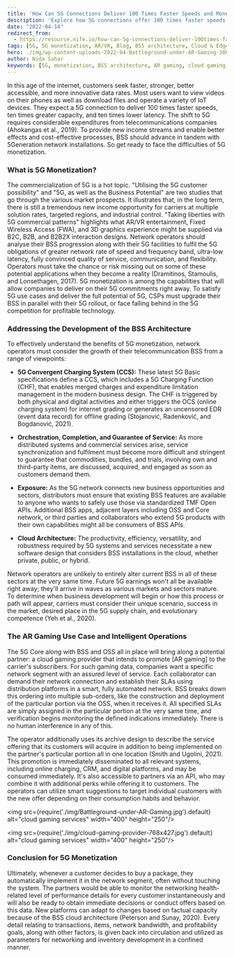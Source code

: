 ```yaml
---
title: 'How Can 5G Connections Deliver 100 Times Faster Speeds and Monetize'
description: 'Explore how 5G connections offer 100 times faster speeds and the strategies for monetization. Learn about the evolution of BSS architecture, the role of AR gaming, and the impact on cloud gaming services.'
date: "2022-04-14"
redirect_from: 
  - https://resource.nife.io/how-can-5g-connections-deliver-100times-faster-and-monetize/
tags: [5G, 5G monetization, AR/VR, Blog, BSS architecture, Cloud & Edge Computing, Edge Gaming, Intelligent Edge]
hero: ./img/wp-content-uploads-2022-04-Battleground-under-AR-Gaming-300x168.jpg
author: Nida Sahar
keywords: [5G, monetization, BSS architecture, AR gaming, cloud gaming, edge computing]
---
```


In this age of the internet, customers seek faster, stronger, better accessible, and more innovative data rates. Most users want to view videos on their phones as well as download files and operate a variety of IoT devices. They expect a 5G connection to deliver 100 times faster speeds, ten times greater capacity, and ten times lower latency. The shift to 5G requires considerable expenditures from telecommunications companies (Ahokangas et al., 2019). To provide new income streams and enable better effects and cost-effective processes, BSS should advance in tandem with 5Generation network installations. So get ready to face the difficulties of 5G monetization.

### What is 5G Monetization?

The commercialization of 5G is a hot topic. "Utilising the 5G customer possibility" and "5G, as well as the Business Potential" are two studies that go through the various market prospects. It illustrates that, in the long term, there is still a tremendous new income opportunity for carriers at multiple solution rates, targeted regions, and industrial control. "Taking liberties with 5G commercial patterns" highlights what AR/VR entertainment, Fixed Wireless Access (FWA), and 3D graphics experience might be supplied via B2C, B2B, and B2B2X interaction designs. Network operators should analyse their BSS progression along with their 5G facilities to fulfil the 5G obligations of greater network rate of speed and frequency band, ultra-low latency, fully convinced quality of service, communication, and flexibility. Operators must take the chance or risk missing out on some of these potential applications when they become a reality (Dramitinos, Stamoulis, and Lonsethagen, 2017). 5G monetization is among the capabilities that will allow companies to deliver on their 5G commitments right away. To satisfy 5G use cases and deliver the full potential of 5G, CSPs must upgrade their BSS in parallel with their 5G rollout, or face falling behind in the 5G competition for profitable technology.

### Addressing the Development of the BSS Architecture

To effectively understand the benefits of 5G monetization, network operators must consider the growth of their telecommunication BSS from a range of viewpoints:

- **5G Convergent Charging System (CCS):** These latest 5G Basic specifications define a CCS, which includes a 5G Charging Function (CHF), that enables merged charges and expenditure limitation management in the modern business design. The CHF is triggered by both physical and digital activities and either triggers the OCS (online charging system) for internet grading or generates an uncensored EDR (event data record) for offline grading (Stojanović, Radenković, and Bogdanović, 2021).

- **Orchestration, Completion, and Guarantee of Service:** As more distributed systems and commercial services arise, service synchronization and fulfilment must become more difficult and stringent to guarantee that commodities, bundles, and trials, involving own and third-party items, are discussed, acquired, and engaged as soon as customers demand them.

- **Exposure:** As the 5G network connects new business opportunities and sectors, distributors must ensure that existing BSS features are available to anyone who wants to safely use those via standardized TMF Open APIs. Additional BSS apps, adjacent layers including OSS and Core network, or third parties and collaborators who extend 5G products with their own capabilities might all be consumers of BSS APIs.

- **Cloud Architecture:** The productivity, efficiency, versatility, and robustness required by 5G systems and services necessitate a new software design that considers BSS installations in the cloud, whether private, public, or hybrid.

Network operators are unlikely to entirely alter current BSS in all of these sectors at the very same time. Future 5G earnings won't all be available right away; they'll arrive in waves as various markets and sectors mature. To determine when business development will begin or how this process or path will appear, carriers must consider their unique scenario, success in the market, desired place in the 5G supply chain, and evolutionary competence (Yeh et al., 2020).

### The AR Gaming Use Case and Intelligent Operations

The 5G Core along with BSS and OSS all in place will bring along a potential partner: a cloud gaming provider that intends to promote [AR gaming] to the carrier's subscribers. For such gaming data, companies want a specific network segment with an assured level of service. Each collaborator can demand their network connection and establish their SLAs using distribution platforms in a smart, fully automated network. BSS breaks down this ordering into multiple sub-orders, like the construction and deployment of the particular portion via the OSS, when it receives it. All specified SLAs are simply assigned in the particular portion at the very same time, and verification begins monitoring the defined indications immediately. There is no human interference in any of this.

The operator additionally uses its archive design to describe the service offering that its customers will acquire in addition to being implemented on the partner's particular portion all in one location (Smith and Ugolini, 2021). This promotion is immediately disseminated to all relevant systems, including online charging, CRM, and digital platforms, and may be consumed immediately. It's also accessible to partners via an API, who may combine it with additional perks while offering it to customers. The operators can utilize smart suggestions to target individual customers with the new offer depending on their consumption habits and behavior.

<img src={require('./img/Battleground-under-AR-Gaming.jpg').default} alt="cloud gaming services" width="400" height="250"/>
<br/>



<img src={require('./img/cloud-gaming-provider-768x427.jpg').default} alt="cloud gaming services" width="400" height="250"/>
<br/>



### Conclusion for 5G Monetization

Ultimately, whenever a customer decides to buy a package, they automatically implement it in the network segment, often without touching the system. The partners would be able to monitor the networking health-related level of performance details for every customer instantaneously and will also be ready to obtain immediate decisions or conduct offers based on this data. New platforms can adapt to changes based on factual capacity because of the BSS cloud architecture (Peterson and Sunay, 2020). Every detail relating to transactions, items, network bandwidth, and profitability goals, along with other factors, is given back into circulation and utilized as parameters for networking and inventory development in a confined manner.
